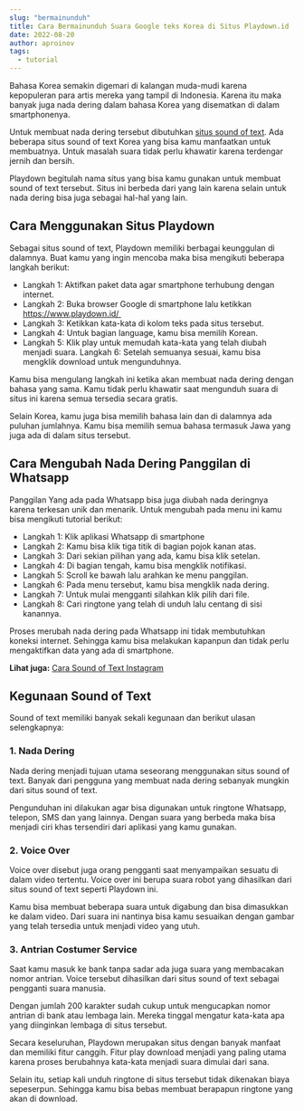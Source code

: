 ```yaml
---
slug: "bermainunduh"
title: Cara Bermainunduh Suara Google teks Korea di Situs Playdown.id
date: 2022-08-20
author: aproinov
tags:
  - tutorial
---
```


Bahasa Korea semakin digemari di kalangan muda-mudi karena kepopuleran para artis mereka yang tampil di Indonesia. Karena itu maka banyak juga nada dering dalam bahasa Korea yang disematkan di dalam smartphonenya.

Untuk membuat nada dering tersebut dibutuhkan [situs sound of text](https://soundoftext.or.id). Ada beberapa situs sound of text Korea yang bisa kamu manfaatkan untuk membuatnya. Untuk masalah suara tidak perlu khawatir karena terdengar jernih dan bersih.

Playdown begitulah nama situs yang bisa kamu gunakan untuk membuat sound of text tersebut. Situs ini berbeda dari yang lain karena selain untuk nada dering bisa juga sebagai hal-hal yang lain. 

## Cara Menggunakan Situs Playdown

Sebagai situs sound of text, Playdown memiliki berbagai keunggulan di dalamnya. Buat kamu yang ingin mencoba maka bisa mengikuti beberapa langkah berikut:

- Langkah 1: Aktifkan paket data agar smartphone terhubung dengan internet.
- Langkah 2: Buka browser Google di smartphone lalu ketikkan https://www.playdown.id/ 
- Langkah 3: Ketikkan kata-kata di kolom teks pada situs tersebut.
- Langkah 4: Untuk bagian language, kamu bisa memilih Korean. 
- Langkah 5: Klik play untuk memudah kata-kata yang telah diubah menjadi suara. Langkah 6: Setelah semuanya sesuai, kamu bisa mengklik download untuk mengunduhnya. 

Kamu bisa mengulang langkah ini ketika akan membuat nada dering dengan bahasa yang sama. Kamu tidak perlu khawatir saat mengunduh suara di situs ini karena semua tersedia secara gratis. 

Selain Korea, kamu juga bisa memilih bahasa lain dan di dalamnya ada puluhan jumlahnya. Kamu bisa memilih semua bahasa termasuk Jawa yang juga ada di dalam situs tersebut. 

## Cara Mengubah Nada Dering Panggilan di Whatsapp

Panggilan Yang ada pada Whatsapp bisa juga diubah nada deringnya karena terkesan unik dan menarik. Untuk mengubah pada menu ini kamu bisa mengikuti tutorial berikut:

- Langkah 1: Klik aplikasi Whatsapp di smartphone
- Langkah 2: Kamu bisa klik tiga titik di bagian pojok kanan atas. 
- Langkah 3: Dari sekian pilihan yang ada, kamu bisa klik setelan. 
- Langkah 4: Di bagian tengah, kamu bisa mengklik notifikasi. 
- Langkah 5: Scroll ke bawah lalu arahkan ke menu panggilan. 
- Langkah 6: Pada menu tersebut, kamu bisa mengklik nada dering. 
- Langkah 7: Untuk mulai mengganti silahkan klik pilih dari file. 
- Langkah 8: Cari ringtone yang telah di unduh lalu centang di sisi kanannya. 

Proses merubah nada dering pada Whatsapp ini tidak membutuhkan koneksi internet. Sehingga kamu bisa melakukan kapanpun dan tidak perlu mengaktifkan data yang ada di smartphone. 

**Lihat juga:** [Cara Sound of Text Instagram](https://www.apec2013.or.id/keren-ini-sound-of-text-instagram-terbaru-dan-cara-menggunakannya/)

## Kegunaan Sound of Text

Sound of text memiliki banyak sekali kegunaan dan berikut ulasan selengkapnya:

### 1. Nada Dering

Nada dering menjadi tujuan utama seseorang menggunakan situs sound of text. Banyak dari pengguna yang membuat nada dering sebanyak mungkin dari situs sound of text. 

Pengunduhan ini dilakukan agar bisa digunakan untuk ringtone Whatsapp, telepon, SMS dan yang lainnya. Dengan suara yang berbeda maka bisa menjadi ciri khas tersendiri dari aplikasi yang kamu gunakan. 

### 2. Voice Over

Voice over disebut juga orang pengganti saat menyampaikan sesuatu di dalam video tertentu. Voice over ini berupa suara robot yang dihasilkan dari situs sound of text seperti Playdown ini. 

Kamu bisa membuat beberapa suara untuk digabung dan bisa dimasukkan ke dalam video. Dari suara ini nantinya bisa kamu sesuaikan dengan gambar yang telah tersedia untuk menjadi video yang utuh.

### 3. Antrian Costumer Service

Saat kamu masuk ke bank tanpa sadar ada juga suara yang membacakan nomor antrian. Voice tersebut dihasilkan dari situs sound of text sebagai pengganti suara manusia. 

Dengan jumlah 200 karakter sudah cukup untuk mengucapkan nomor antrian di bank atau lembaga lain. Mereka tinggal mengatur kata-kata apa yang diinginkan lembaga di situs tersebut. 

Secara keseluruhan, Playdown merupakan situs dengan banyak manfaat dan memiliki fitur canggih. Fitur play download menjadi yang paling utama karena proses berubahnya kata-kata menjadi suara dimulai dari sana. 

Selain itu, setiap kali unduh ringtone di situs tersebut tidak dikenakan biaya sepeserpun. Sehingga kamu bisa bebas membuat berapapun ringtone yang akan di download.

